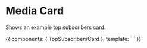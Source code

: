 
<Meta title="User / Components / Cards" component={TopSubscribersCard} />

# Media Card

<ArgsTable of={TopSubscribersCard} />

Shows an example top subscribers card.

<Canvas>
  <Story name="TopSubscribersCard">
    {{
        components: { TopSubscribersCard },
        template: `
          <top-subscribers-card />
          `
    }}
  </Story>
</Canvas>